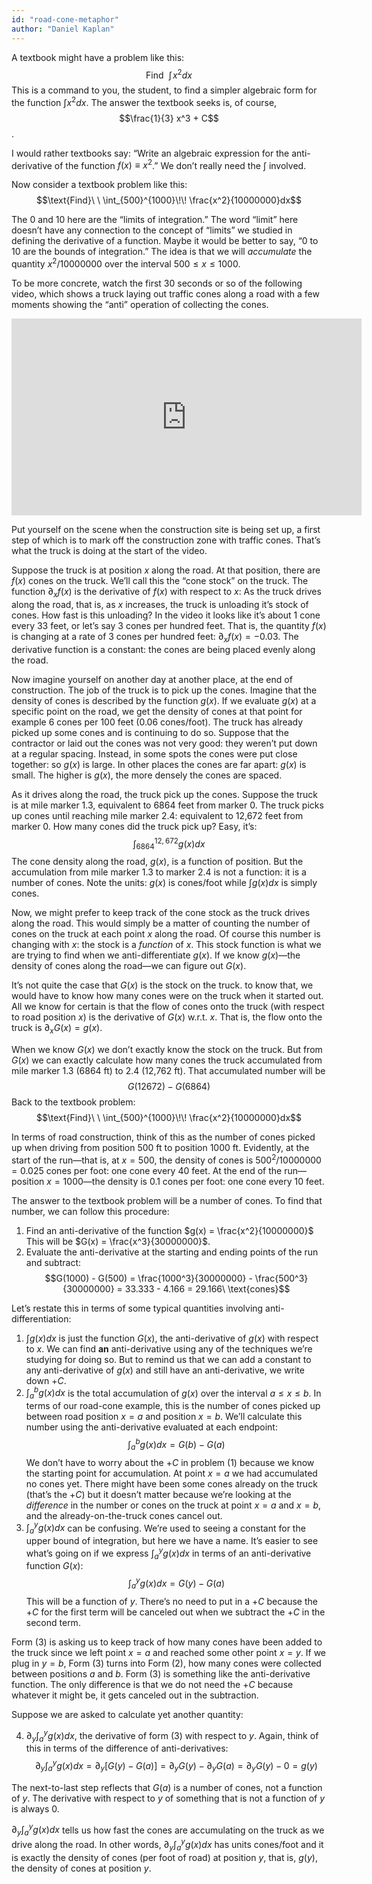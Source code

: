 ```yaml
---
id: "road-cone-metaphor"
author: "Daniel Kaplan"
---
```


A textbook might have a problem like this:
$$\text{Find}\ \ \int\! x^2 dx$$
This is a command to you, the student, to find a simpler algebraic form for the function $\int x^2 dx$. The answer the textbook seeks is, of course, $$\frac{1}{3} x^3 + C$$.

I would rather textbooks say: "Write an algebraic expression for the anti-derivative of the function $f(x) \equiv x^2$." We don't really need the $\int$ involved.

Now consider a textbook problem like this:
$$\text{Find}\ \ \int_{500}^{1000}\!\! \frac{x^2}{10000000}dx$$

The 0 and 10 here are the "limits of integration." The word "limit" here doesn't have any connection to the concept of "limits" we studied in defining the derivative of a function. Maybe it would be better to say, "0 to 10 are the bounds of integration." The idea is that we will *accumulate* the quantity $x^2 / 10000000$ over the interval $500 \leq x \leq 1000$.

To be more concrete, watch the first 30 seconds or so of the following video, which shows a truck laying out traffic cones along a road with a few moments showing the "anti" operation of collecting the cones.

<iframe width="560" height="315" src="https://www.youtube.com/embed/mwHhHh4dXJs" frameborder="0" allow="accelerometer; autoplay; clipboard-write; encrypted-media; gyroscope; picture-in-picture" allowfullscreen></iframe>

Put yourself on the scene when the construction site is being set up, a first step of which is to mark off the construction zone with traffic cones. That's what the truck is doing at the start of the video.

Suppose the truck is at position $x$ along the road. At that position, there are $f(x)$ cones on the truck. We'll call this the "cone stock" on the truck. The function $\partial_x f(x)$ is the derivative of $f(x)$ with respect to $x$: As the truck drives along the road, that is, as $x$ increases, the truck is unloading it's stock of cones. How fast is this unloading? In the video it looks like it's about 1 cone every 33 feet, or let's say 3 cones per hundred feet. That is, the quantity $f(x)$ is changing at a rate of 3 cones per hundred feet: $\partial_x f(x) = -0.03$. The derivative function is a constant: the cones are being placed evenly along the road.

Now imagine yourself on another day at another place, at the end of construction. The job of the truck is to pick up the cones. Imagine that the density of cones is described by the function $g(x)$. If we evaluate $g(x)$ at a specific point on the road, we get the density of cones at that point for example 6 cones per 100 feet (0.06 cones/foot). The truck has already picked up some cones and is continuing to do so. Suppose that the contractor or laid out the cones was not very good: they weren't put down at a regular spacing. Instead, in some spots the cones were put close together: so $g(x)$ is large. In other places the cones are far apart: $g(x)$ is small. The higher is $g(x)$, the more densely the cones are spaced.

As it drives along the road, the truck pick up the cones. Suppose the truck is at mile marker 1.3, equivalent to 6864 feet from marker 0. The truck picks up cones until reaching mile marker 2.4: equivalent to 12,672 feet from marker 0. How many cones did the truck pick up? Easy, it's:
$$\int_{6864}^{12,672} g(x) dx$$
The cone density along the road, $g(x)$, is a function of position. But the accumulation from mile marker 1.3 to marker 2.4 is not a function: it is a number of cones. Note the units: $g(x)$ is cones/foot while $\int g(x)dx$ is simply cones.

Now, we might prefer to keep track of the cone stock as the truck drives along the road. This would simply be a matter of counting the number of cones on the truck at each point $x$ along the road. Of course this number is changing with $x$: the stock is a *function* of $x$. This stock function is what we are trying to find when we anti-differentiate $g(x)$. If we know $g(x)$---the density of cones along the road---we can figure out $G(x)$.

It's not quite the case that $G(x)$ is the stock on the truck. to know that, we would have to know how many cones were on the truck when it started out. All we know for certain is that the flow of cones onto the truck (with respect to road position $x$) is the derivative of $G(x)$ w.r.t. $x$. That is, the flow onto the truck is $\partial_x G(x) = g(x)$.

When we know $G(x)$ we don't exactly know the stock on the truck. But from $G(x)$ we can exactly calculate how many cones the truck accumulated from mile marker 1.3 (6864 ft) to 2.4 (12,762 ft). That accumulated number will be $$G(12672) - G(6864)$$
Back to the textbook problem:
$$\text{Find}\ \ \int_{500}^{1000}\!\! \frac{x^2}{10000000}dx$$

In terms of road construction, think of this as the number of cones picked up when driving from position 500 ft to position 1000 ft. Evidently, at the start of the run---that is, at $x=500$, the density of cones is $500^2 / 10000000 =  0.025$ cones per foot: one cone every 40 feet. At the end of the run---position $x=1000$---the density is 0.1 cones per foot: one cone every 10 feet.

The answer to the textbook problem will be a number of cones. To find that number, we can follow this procedure:

1. Find an anti-derivative of the function $g(x) = \frac{x^2}{10000000}$ This will be $G(x) = \frac{x^3}{30000000}$.
2. Evaluate the anti-derivative at the starting and ending points of the run and subtract:
$$G(1000) - G(500) = \frac{1000^3}{30000000} - \frac{500^3}{30000000} = 33.333 - 4.166 = 29.166\ \text{cones}$$

Let's restate this in terms of some typical quantities involving anti-differentiation:

1. $\int g(x) dx$ is just the function $G(x)$, the anti-derivative of $g(x)$ with respect to $x$. We can find **an** anti-derivative using any of the techniques we're studying for doing so. But to remind us that we can add a constant to any anti-derivative of $g(x)$ and still have an anti-derivative, we write down $+ C$.
2. $\int_a^b g(x) dx$ is the total accumulation of $g(x)$ over the interval $a \leq x \leq b$. In terms of our road-cone example, this is the number of cones picked up between road position $x=a$ and position $x=b$. We'll calculate this number using the anti-derivative evaluated at each endpoint: $$\int_a^b g(x) dx = G(b) - G(a)$$ We don't have to worry about the $+ C$ in problem (1) because we know the starting point for accumulation. At point $x=a$ we had accumulated no cones yet. There might have been some cones already on the truck (that's the $+ C$) but it doesn't matter because we're looking at the *difference* in the number or cones on the truck at point $x=a$ and $x=b$, and the already-on-the-truck cones cancel out.
3. $\int_a^y g(x) dx$ can be confusing. We're used to seeing a constant for the upper bound of integration, but here we have a name. It's easier to see what's going on if we express $\int_a^y g(x)dx$ in terms of an anti-derivative function $G(x)$:
$$\int_a^y g(x) dx = G(y) - G(a)$$
This will be a function of $y$. There's no need to put in a $+ C$ because the $+ C$ for the first term will be canceled out when we subtract the $+ C$ in the second term.

Form (3) is asking us to keep track of how many cones have been added to the truck since we left point $x=a$ and reached some other point $x=y$. If we plug in $y=b$, Form (3) turns into Form (2), how many cones were collected between positions $a$ and $b$. Form (3) is something like the anti-derivative function. The only difference is that we do not need the $+ C$ because whatever it might be, it gets canceled out in the subtraction.

Suppose we are asked to calculate yet another quantity:

4. $\partial_y \int_a^y g(x) dx$, the derivative of form (3) with respect to $y$. Again, think of this in terms of the difference of anti-derivatives:
$$\partial_y \int_a^y g(x) dx = \partial_y \left[G(y) - G(a)\right] = \partial_y G(y) - \partial_y G(a) = \partial_y G(y) - 0 = g(y)$$

The next-to-last step reflects that $G(a)$ is a number of cones, not a function of $y$. The derivative with respect to $y$ of something that is not a function of $y$ is always 0.

$\partial_y \int_a^y g(x) dx$ tells us how fast the cones are accumulating on the truck as we drive along the road. In other words, $\partial_y \int_a^y g(x) dx$ has units cones/foot and it is exactly the density of cones (per foot of road) at position $y$, that is, $g(y)$, the density of cones at position $y$.

